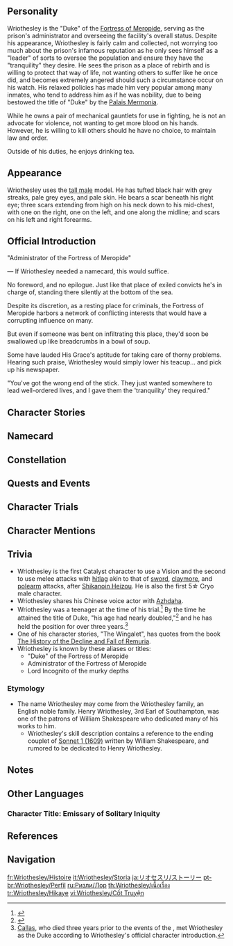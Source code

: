{{CharacterTabs}}
{{Quote|Administrator of the Fortress of Meropide, he was given Fontaine's highest honorary title of "Duke." Both low-profile and dependable.|Description from the Official Website<ref>Official Genshin Impact Website: [https://genshin.hoyoverse.com/en/character/Fontaine?char=4 Wriothesley]</ref>}}
==Personality==
{{Quote|Duke of the Fortress of Meropide, Lord Incognito of the murky depths.|In-game character attributes and profile page text}}

Wriothesley is the "Duke" of the [[Fortress of Meropide]], serving as the prison's administrator and overseeing the facility's overall status. Despite his appearance, Wriothesley is fairly calm and collected, not worrying too much about the prison's infamous reputation as he only sees himself as a "leader" of sorts to oversee the population and ensure they have the "tranquility" they desire. He sees the prison as a place of rebirth and is willing to protect that way of life, not wanting others to suffer like he once did, and becomes extremely angered should such a circumstance occur on his watch. His relaxed policies has made him very popular among many inmates, who tend to address him as if he was nobility, due to being bestowed the title of "Duke" by the [[Palais Mermonia]].

While he owns a pair of mechanical gauntlets for use in fighting, he is not an advocate for violence, not wanting to get more blood on his hands. However, he is willing to kill others should he have no choice, to maintain law and order.

Outside of his duties, he enjoys drinking tea.

==Appearance==
{{See also|Night's Chilling Howl}}
<!-- Keep appearance section short and concise. Limit to 3-4 sentences. Outfits should be described on the outfit pages. -->
Wriothesley uses the [[:Category:Tall Male Characters|tall male]] model. He has tufted black hair with grey streaks, pale grey eyes, and pale skin. He bears a scar beneath his right eye; three scars extending from high on his neck down to his mid-chest, with one on the right, one on the left, and one along the midline; and scars on his left and right forearms.

==Official Introduction==
<!-- Article from Hoyolab -->
{{Official Introduction
|title     = Guilty waters run deep
|link      = https://www.hoyolab.com/article/20862689
|character = Wriothesley
}}
{{Quote|[[Navia]], do you remember when I refused the title of 'Baron' bestowed upon me by the [[Palais Mermonia]] a few years back? Well, that's beside the point. Today, I finally met the Administrator of the Fortress of Meropide. I had always assumed that 'Duke' was simply a hollow title too... But it turns out that Wriothesley is far more worldly than he looks.|[[Callas]], former President of the [[Spina di Rosula]]}}
"Administrator of the Fortress of Meropide"

— If Wriothesley needed a namecard, this would suffice.

No foreword, and no epilogue. Just like that place of exiled convicts he's in charge of, standing there silently at the bottom of the sea.

Despite its discretion, as a resting place for criminals, the Fortress of Meropide harbors a network of conflicting interests that would have a corrupting influence on many.

But even if someone was bent on infiltrating this place, they'd soon be swallowed up like breadcrumbs in a bowl of soup.

Some have lauded His Grace's aptitude for taking care of thorny problems. Hearing such praise, Wriothesley would simply lower his teacup... and pick up his newspaper.

"You've got the wrong end of the stick. They just wanted somewhere to lead well-ordered lives, and I gave them the 'tranquility' they required."

==Character Stories==
{{Character Story
|title1        = Character Details
|text1         = <p>To the great relief of the Maison Ordalie, most Fontainians are law-abiding citizens. As such, the Fortress of Meropide is not a place that they will ever visit in their lives.</p><!--
              --><p>At the same time, there is an easily understood yet rather tragic truth, which is that those who have served time often find it difficult to reintegrate back into the "overworld," and few will actively speak of their experiences in the "underworld."</p><!--
              --><p>Rather than a specific place, the Fortress is more like an idea, a warning, a symbol of misfortune and castigation &mdash; a byword amongst Fontainians. As for who controls this idea, that is unimportant.</p><!--
              --><p>Thanks to this state of affairs, Wriothesley has been able to lead a secluded and private existence, living and traveling in Fontaine in a manner quite unbefitting of his status as the "Duke."</p><!--
              --><p>Indeed, even as pedestrians are saying things like "fool around any further, and I'll punch you straight into the Fortress of Meropide," or "this job is garbage, I'd rather be tightening screws at the bottom of the sea," this administrator of said underwater fortress might be walking the same stone-paved road to the café, on his way to grab some takeout for his afternoon tea.</p>
|mention1      = 

|title2        = Character Story 1
|friendship2   = 2
|text2         = <p>Wriothesley does not, in fact, leave the Fortress often. Using the network of information and connections that he has personally built up over the years, he can gain any intelligence or resources he needs from the comfort of his office.</p><!--
              --><p>However, he is also aware of one principle, which is that he cannot be imprisoned in that office by the host of duties that assails him, or he will either never get a good night’s sleep, or soon find himself sleeping forever beneath the waves.</p><!--
              --><p>Only two things are necessary for him to run this place comfortably: Mora and manpower.</p><!--
              --><p>Fortunately, the Fortress itself is a giant factory, and he has quite the knack for making money &mdash; why, even the Palais Mermonia is one of his valued customers. Very importantly, giving the Palais some extra care is not considered to be hankering after power, and the Court of Fontaine for its part has little power of oversight over the Fortress, and thus simply represents valued customers and Mora &mdash; the more of both, the better. As such, Wriothesley is happy to comply with the Maison Gestion’s exhaustively strict demands for proper documentation.</p><!--
              --><p>(The [[Fontaine Research Institute of Kinetic Energy Engineering]]'s incredible demand for [[Arkhium]] might have once made it a match for the Palais, but ever since the Institute became a mid-air tourist attraction, it has been forced to withdraw from the partnership. Till we meet again for another big contract, valued customer.)</p><!--
              --><p>One of the most common pitfalls for the immensely wealthy is over-valuing money and undervaluing people. This is, again, where Wriothesley is a fortunate man, for he was not born rich, and thus knows how important it is to get along with others.</p><!--
              --><p>He treats all who live at the Fortress equally. Be they criminals, guards, or ordinary staff, so long as they do what they should as they should, he will not nitpick.</p><!--
              --><p>But as for those who overstep their station &mdash; well then, words must be had. The underwater space they dwell in is quite enclosed, and for most, there is nowhere else to go. If possible, of course, Wriothesley would prefer everyone to be reasonable, but where reasoned words fail, he will use even more persuasive means.</p><!--
              --><p>Occasionally overlooking the trivial, meaningless, but inevitable clashes between people is fair enough. Most people know better than to raise a real stink, while as for those who don’t... there are places where they can go. Just as flowing water can cleanse itself, so can a functioning society get rid of its rot.</p><!--
              --><p>As such, not only has Wriothesley not been worked into oblivion, he has even found himself significant amounts of free time.</p><!--
              --><p>Once, the famous Champion Duelist [[Clorinde]] paid him a visit, and said this in passing: "Why does it feel like you have even more free time than me? Your title wasn’t bought, was it?"</p><!--
              --><p>"One moment, please."</p><!--
              --><p>So saying, Wriothesley rifled through three drawers before producing several thick documents with a flourish. "Now, let me see... 'excellent management'... 'leading tax contributor'... 'specially granted this title...' Well, what do you know? Good guess, that's pretty much what happened after all."</p>
|mention2      = Clorinde

|title3        = Character Story 2
|friendship3   = 3
|quest3        = Reborn in the Land of Grievances
|text3         = <p>No titles may be bought in Fontaine, which prides itself upon impartial justice &mdash; certainly not with Mora. That idle exchange between Wriothesley and Clorinde was pure nonsense, just a bit of verbal horsing around to liven up an otherwise bone-dry business interaction.</p><!--
              --><p>However, while the title of "Duke" itself was not bought, Wriothesley's accession to administrator of the Fortress of Meropide cannot be separated from "money."</p><!--
              --><p>[[Credit Coupons]] serve the role of currency within the Fortress. Here, Coupons are the medium of exchange, and this has been the case for a very long time, with only the details differing. When Wriothesley was incarcerated here as an inmate, trade in Coupons was much freer, and the range of items that could be bought more comprehensive. So long as you had enough of them in your pocket, you could obtain harmful drugs, know the winner of fixed matches, buy the hearts of people sitting on the fence, and even take away the right of others to continue breathing.</p><!--
              --><p>Many of these were extralegal trades, but even the official channels had their various special tricks, too. If you lacked private connections, you could only buy food and water at exorbitant prices, and your fortune slip would not be some adage of unknown providence, but real, practical, extra work you had to finish by the end of the workday. Coupons in those days resembled nothing so much as the previous administrator's tool for controlling inmates.</p><!--
              --><p>Hurling lawbreakers into a lawless chaos to fend for themselves was indeed one way of doing things, but Wriothesley could not approve of it. He was perfectly willing to adapt to his environment, but if the environment was not suited for survival in the first place, then he certainly wasn't going to take this lying down.</p><!--
              --><p>He spent a great deal of time accumulating capital in the underground arena and used that money to make still more. He was always the observant type, and was quite persuasive, too, not to mention humble and reasonable &mdash; so before anyone knew it, he had already accumulated more Coupons than everyone else in the Fortress combined.</p><!--
              --><p>This accumulated wealth made him a man of high repute amongst his fellow inmates. And just as Wriothesley expected, the hammer of punishment soon came swinging down. In a single night, his Coupon account was emptied in one cruel stroke by the Fortress's administrator.</p><!--
              --><p>But as noted before, Wriothesley had a knack for convincing others. Words have the power to incite, and so long as all residents of the Fortress, rich and poor, understood that they could suffer a similar fate under such management, they would speak up for him. And if he acted in a sufficiently upright manner in a sufficiently impressive setting, others would join with him to fill the void in their hearts.</p><!--
              --><p>As such, he challenged the Fortress' previous administrator to a duel, in the name of fairness, justice, and order. Of course, their respective standings made poor grounds for this fight even at the best of times, but on that day, not a soul, inmate or guard, said a word in protest.</p><!--
              --><p>Very fortunately, said administrator's last-minute flight saved Wriothesley from having to get another person’s blood on his hands. But unfortunately, that day was also the day he would have finished serving his sentence, but with the administrator missing, there was no one to sign his exit papers.</p><!--
              --><p>And so, he walked into the office in the middle of the Fortress, and took over all relevant duties.</p>
|mention3      = Clorinde

|title4        = Character Story 3
|friendship4   = 4
|quest4        = Reborn in the Land of Grievances
|text4         = <p>After he obtained access to old court documents, Wriothesley pulled out his own case file. There wasn't much in it, but even that was already all that the Fontaine authorities had been able to uncover at the time. According to the accounting ledger of his host family, he had been taken in as an abandoned infant &mdash; beyond that, there was no more relevant information.</p><!--
              --><p>While browsing through his file, Wriothesley encountered some names that he had vague impressions of, and some other foggy faces briefly floated into view before fading to the sound of turning pages. Had he been willing, he could have used his connections to discover how these old companions were faring, but he dismissed those thoughts even as they entered his mind.</p><!--
              --><p>To them, he must represent a past they no longer wished to recall, and to him, these names no longer constituted any part of his life. He had a new identity, a new home, and new friends.</p><!--
              --><p>This was a strange experience for him. He'd met and known many people, and of all of them, very few could be considered friends &mdash; and he even knew quite a few who weren't human at all, something he puts down to [[Melusine]]s really enjoying hanging out with humans. Their appearance belies their age, but the goodwill they show humans truly does have an innocence that only one's elders may have, a belief that these young human souls are good-hearted to begin with, and thus worthy of all care and faith in the infinite possibilities their futures hold.</p><!--
              --><p>Wriothesley himself has benefitted from this many times. When he was out on the streets with only the clothes on his back, it was a passing Melusine who gave him some hot soup. When he did not return completely unharmed from his bouts in the ring, [[Sigewinne]] would be waiting to greet him cheerily in the infirmary &mdash; not to mention how the officers of the [[Marechaussee Phantom]] have always been, within legal limits, his greatest help in investigating certain secret affairs.</p><!--
              --><p>As such, he tacitly permits their visits to the Fortress, even if this can sometimes mean unneeded trouble. As for anything they might need to know, the Head Nurse warns them, and there's no need to go into details. In any case, anyone so capable of pasting stickers everywhere while he's not looking is hardly someone whose well-being he needs to worry too much about.</p>
|mention4      = Sigewinne

|title5        = Character Story 4
|friendship5   = 5
|quest5        = Reborn in the Land of Grievances
|text5         = <p>Watching the crimson stain spread across the floorboards, a wildly inappropriate thought entered Wriothesley's mind. How many Melusine officers would it take to investigate all the traces of blood in this place?</p><!--
              --><p>His thoughts then immediately leapt elsewhere. To think that his blood was so like that of those who had deceived him that they could run together, melding effortlessly. How revolting.</p><!--
              --><p>But he had lost all capacity to vomit. Indeed, he could not move a muscle if he tried. Thought and warmth had both faded, and his mind had begun to fill with a seeping, murky fog &mdash; there was nothing in his life till now worth remembering.</p><!--
              --><p>But he did not die. Fate, it seemed, wanted him to live with the burden of sin, and so when he woke up in his hospital bed, both of his hands had been cuffed to the metal rails. A well-dressed woman was looking at him nervously from her distant chair. No doubt, she considered him to be some manner of young psychopath.</p><!--
              --><p>Producing pen and paper, she asked for his name, and he paused for a good long time. His thoughts drifted to an obituary he once saw in the papers, in which there was a person who had lived to a ripe old age bearing a long and complicated name. He didn't particularly like it, but he no longer wished to use the one his foster parents had given him.</p><!--
              --><p>Thus did the woman write "Wriothesley" down, and inform him of his trial date (which was, would you know it, the day the doctors expected him to be able to get out of bed), before hurriedly taking her leave.</p><!--
              --><p>The trial itself went very smoothly, which he was grateful for. The blood he had spilled had stained his hands and taken root in his heart, driving him to yearn for a just conviction. He told all present of the full circumstances around the killing, and even added some details, such that there was no real room for argument in this case. Argue they still did, though, first on the matter of past cases related to orphans in an inconclusive search for any precedent patterns, and then somehow for clemency, believing that the people he'd taken vengeance on were villains themselves in the first place, and that he should thus not have to bear the burden of guilt.</p><!--
              --><p>This background noise did not change the ultimate result of the trial, and no sooner was it over than he was sent beneath the sea to serve time. Before he was to depart, the Gestionnaire in charge of recording his sentence asked him once again for his personal particulars.</p><!--
              --><p>"You're... Wriothesley, then? Your birthday, please."</p><!--
              --><p>"...Today."</p>
|mention5      = 

|title6        = Character Story 5
|friendship6   = 6
|quest6        = Reborn in the Land of Grievances
|text6         = <p>Wriothesley’s mechanical gauntlets have gone through a great many iterations.</p><!--
              --><p>Their origin can be traced back to his escape from his foster home. Given his age and constitution then, it was impossible for him to deal with a single adult, let alone more. As such, he was forced to try his luck on the streets, picking up odd jobs and doing apprenticeships, learning the art of lockpicking and the creation of small gadgets. He wanted to make sure that he would be well-equipped when he finally returned to destroy that accursed place.</p><!--
              --><p>He fashioned a wrist-mounted device that could launch iron nails at high speed, penetrating any sufficiently soft surface. Unfortunately, it had limited uses, and lost all ability to function after a battle, just like him &mdash; and unlike him, it could not be saved.</p><!--
              --><p>In the past, the underground pankration fights of the Fortress of Meropide had neither a fixed venue nor set rules. To win and keep earning, he had to constantly modify his gauntlets, because a trick you used once could be used against you the next time. Furthermore, even if he didn’t render them scrap on the field, they could still be stolen or wrecked in some other way by others. He certainly had to start over countless times.</p><!--
              --><p>Once he had the ability to garner better materials, his progress began to accelerate. He no longer needed to rely on chemicals to power the mechanism, and he would gain the support of professionals hailing from the Fontaine Research Institute. Those researchers enjoyed explaining the principles of mechanics to him even as they bellyached about all sorts of outrageous matters that occurred at the Institute. This, Wriothesley found fascinating &mdash; technological development increased the number of crimes that were committed, but they could also aid in solving them. Was that development then good or bad? That was hard to say.</p><!--
              --><p>At that point, he no longer participated in matches all that often, with the gauntlets being saved for dealing with the trickiest of problems. They no longer took life, and instead brought him great praise and respect.</p><!--
              --><p>But the people of the Fortress also know little of the crime he once committed. The only one who still remembers it like yesterday is Wriothesley himself. And no matter how much glory or repute he has earned, he still considers himself to be the same old Wriothesley he's always known.</p><!--
              --><p>Neither a good person, nor a complete villain. He's just another soul, still living on in this world.</p>
|mention6      = 

|title7        = The Wingalet
|friendship7   = 4
|quest7        = Cataclysm's Quickening
|text7         = <p>"But thusly do the ancient writers concur &mdash; 'Oceans will rise, empires will fall, and the only constant is change.'"</p><!--
              --><p>After dealing with the spies that the Fatui planted, Wriothesley took a bit of a swim in the seas around the Fortress. He spent very little time in there, finding afterward that his skin had flushed a slight red tint, though it returned to normal shortly afterward. He did not go to the infirmary for a checkup, nor did he intend to reveal this to anyone. All manner of recent signs had indicated that the prophecy was gradually coming to pass, and all people, regardless of whether they believed in it or not, had their own views on the matter, and did not really need this extra information.</p><!--
              --><p>He had encountered some inmates with academic research backgrounds, though their numbers were relatively few, and they were prone to mad babbling even when clear-headed. They called this a malady common to all historians, and begged his forbearance in the matter. Wriothesley, of course, did not mind, and indeed, he was very interested in their arguments. And according to some schools of thought, if rising and falling were common in this world, then that great sea that once swallowed [[Remuria]] may perhaps return someday. In that sense, the prophecy was not really a prophecy, then, but was instead the expression of a rational pattern.</p><!--
              --><p>As with many other things, he was somewhat on the fence about this reasoning. The Fortress was no stranger to issues that needed "mediation," with eyewitnesses often giving different testimonies. As such, he would reserve judgment on all records, and especially historical chronicles, for was poetic exaggeration not common practice in such writing? "Even the great dragon beneath the abyssal depths submitted to his power..." And how was anyone to know if this [[Scylla|so-called great dragon]] was not just some very large [[vishap]]?</p><!--
              --><p>Once all embellishments were removed, what still remained were the actual things he needed to take note of.</p><!--
              --><p>Throughout his as-yet unfinished life, Wriothesley has always seemed to be preparing for something. No matter what, he does not wish for people to be ruled by terror. And once the personal element of fear has been removed, what remains is something more akin to a sense of danger. He would like to make some preparations in response to the crisis, even if it might prove futile in the end.</p><!--
              --><p>History is, after all, vast and terrible, and humanity is no more than seashells to be smashed upon the seashore by its great waves. Thus, he began to prepare for the creation of the Wingalet, expending vast resources and employing much manpower, though he did not put more stock into its success. It was a ship designed for fleeing disaster &mdash; an insurmountable chasm lay between it and golden Fortuna, bringer of civilization and glory.</p><!--
              --><p>Nonetheless, if it could indeed serve its purpose, [[Jurieu]] and [[Lourvine]]'s many quarrels would not have been for naught.</p><!--
              --><p>"Thusly do the ancient writers concur &mdash; 'Oceans will rise, empires will fall, and the only constant is change.'"</p>
|mention7      = 

|title8        = Vision
|friendship8   = 6
|quest8        = Reborn in the Land of Grievances
|text8         = <p>Standing before the registration counter at the Fortress, Wriothesley reached into his pocket to produce the sheet of paper that had his name and the length of his sentence on it.</p><!--
              --><p>But out with that sheet also came a glass ball about the size of his palm.</p><!--
              --><p>No, wait, this wasn’t just some random glass ball. Wriothesley blinked. When had he come into possession of this?</p><!--
              --><p>The person at the desk &mdash; a stern-looking lady with a wrinkled face &mdash; gasped, before steadying her shocked expression, gripping her pen tighter. Her lips moved, and moved again, but at last closed.</p><!--
              --><p>"She must have a lot of experience about living here," he immediately thought, and so he did his best to hold the Vision in his palm, before asking in a small voice, "Miss, may I ask..."</p><!--
              --><p>The senior registrar did not reply. She took the slip of paper from him and looked coldly behind him, as if sizing up the next criminal who'd come to register. However, when she had finished filling the necessary information in, she had written something unnecessary in the margins of the documents she passed back to him. "Hide it well."</p><!--
              --><p>Wriothesley realized immediately that life at the Fortress would be even harder than roaming the streets.</p><!--
              --><p>He felt fortunate that he had blocked everyone behind him from seeing what had happened, and more fortunate still that this kind-hearted registrar had been willing to give him a reminder. Sadly, he would not see her again, though this was no surprise, since staff turnover at the Fortress was quite high in those days.</p><!--
              --><p>The first thing he did upon officially entering the Fortress was to quietly unravel a few threads of his clothing before using fine wire to sew his Vision into the space between the layers of fabric.</p><!--
              --><p>He knew a thing or two about being homeless &mdash; certainly, that the biggest problem was never getting a hold of resources, but keeping them. People could not avoid sleeping, and occasionally being defenseless. The things you owned could be taken away with ease once you were asleep, and no one would call it a robbery.</p><!--
              --><p>And a Vision was no ordinary treasure. There were sure to be those who would be interested in it for various reasons, and Vision wielders were often magnets for ill-intentioned gazes.</p><!--
              --><p>In the days that followed, his suspicions would be verified, for in gossip alone he heard of two to three Vision thefts. As for what happened afterward and the fate of the victims, various inconsistent rumors existed that Wriothesley pretended to pay little mind to.</p><!--
              --><p>He still felt quite fortunate, of course, but it was hard to feel genuine happiness at staying safe off the backs of other peoples' tragic fates.</p><!--
              --><p>For a long time afterward, he would pretend that he had not been favored by the gods, and in truth, it was not hard &mdash; merely a return to his scrappy past. He could handle that much.</p><!--
              --><p>This persisted until a time when his age had nearly doubled, and he received an official invitation from the Palais Mermonia.</p><!--
              --><p>Common practice dictated that citizens who were to receive an honorary title must attend an investiture ceremony, and said ceremony was said to be far more involved for the granting of a title such as "Duke."</p><!--
              --><p>Wriothesley tactfully declined attending the ceremony on the grounds of his unique duties, expressing the desire to simply sign and take the relevant certificates. Quite un-Fontainian of him, really, to dislike the spotlight and prefer to just muddle along.</p><!--
              --><p>Many workdays and much correspondence later, the Palais finally agreed.</p><!--
              --><p>Before leaving the underwater stronghold, Wriothesley took his Vision up once more, for the first time in many years. Weighing it in his palm, he found it lighter than before, and smaller to boot. Finding a good spot on his clothes, he hung it there.</p><!--
              --><p>The first to comment on it was the Iudex, who was to bestow the title upon him. [[Neuvillette]]’s smile was suitably polite, but he somehow seemed more pleased than Wriothesley himself. "Congratulations," said the Iudex. "You have found something you wish to do at last, I see."</p><!--
              --><p>Wriothesley smiled back by way of reply, but made no further comment.</p>
|mention8      = Neuvillette
}}

==Namecard==
{{Namecard|Wriothesley: Detention}}

==Constellation==
{{Constellation Lore|Cerberus}}

==Quests and Events==
{{Quests and Events
|The Opera of Noirceur and Blancheur = cutscene}}

==Character Trials==
{{Trials by Character}}

==Character Mentions==
{{Character Mentions}}
<!--
==Mail==
{{Mails by Category List|noheader=1}}
-->
==Trivia==
* Wriothesley is the first Catalyst character to use a {{Cryo}} Vision and the second to use melee attacks with [[hitlag]] akin to that of [[sword]], [[claymore]], and [[polearm]] attacks, after [[Shikanoin Heizou]]. He is also the first 5☆ Cryo male character.
* Wriothesley shares his Chinese voice actor with [[Azhdaha]].
* Wriothesley was a teenager at the time of his trial.<ref>{{Ref/Quest|It's What He Deserves}}</ref> By the time he attained the title of Duke, "his age had nearly doubled,"<ref>{{Ref/CS|Wriothesley|Vision|quote = This persisted until a time when his age had nearly doubled, and he received an official invitation from the Palais Mermonia.}}</ref> and he has held the position for over three years.<ref group="Note" name="Callas">[[Callas]], who died three years prior to the events of the {{Quest|The Truth, Lost With the Rain}}, met Wriothesley as the Duke according to Wriothesley's official character introduction.</ref>
* One of his character stories, "The Wingalet", has quotes from the book [[The History of the Decline and Fall of Remuria]].
* Wriothesley is known by these aliases or titles:
** "Duke" of the Fortress of Meropide
** Administrator of the Fortress of Meropide
** Lord Incognito of the murky depths

===Etymology===
* The name Wriothesley may come from the Wriothesley family, an English noble family. Henry Wriothesley, 3rd Earl of Southampton, was one of the patrons of William Shakespeare who dedicated many of his works to him.  
** Wriothesley's skill description contains a reference to the ending couplet of [https://www.poetryfoundation.org/poems/50643/sonnet-1-from-fairest-creatures-we-desire-increase Sonnet 1 (1609)] written by William Shakespeare, and rumored to be dedicated to Henry Wriothesley.

==Notes==
{{Reflist|note=1}}

==Other Languages==
===Character Title: Emissary of Solitary Iniquity===
{{Other Languages
|en      = Emissary of Solitary Iniquity
|zhs     = 寂罪的密使
|zhs_rm  = Jìzuì de Mìshǐ
|zht     = 寂罪的密使
|zht_rm  = Jìzuì de Mìshǐ
|zh_tl   = Emissary of Solitary Sin
|ja      = 寂罪の密使
|ja_rm   = Jakuzai no Misshi{{Assumed}}
|ja_tl   = Emissary of Solitary Sin
|ko      = 고요한 죄<->의 밀사
|ko_tl   = Secret Emissary of Silent Sin
|es      = El Emisario de los Culpables
|es_tl   = The Emissary of the Guilty
|fr      = Émissaire de l'iniquité solitaire
|fr_tl   = Emissary of Solitary Iniquity
|ru      = Эмиссар заточённых злодеяний
|ru_tl   = Emissary of Imprisoned Evildoings
|th      = ทูตแห่งบาปเร้นคณา
|th_rm   = 
|th_tl   = 
|vi      = Sứ Giả Tội Danh Ẩn Mật
|vi_tl   = 
|de      = Gesandter der einsamen Sünde
|de_tl   = Envoy of Solitary Sin
|id      = Emissary of Solitary Iniquity
|pt      = Emissário da Culpa Incógnita
|pt_tl   = Emissary of Hidden Guilt
|tr      = Sessiz Günahların Temsilcisi
|tr_tl   = 
|it      = Emissario di colpe silenti
|it_tl   = Emissary of Silent Faults
}}

==References==
{{Reflist}}

==Navigation==
{{Character Navbox|Lore}}

[[fr:Wriothesley/Histoire]]
[[it:Wriothesley/Storia]]
[[ja:リオセスリ/ストーリー]]
[[pt-br:Wriothesley/Perfil]]
[[ru:Ризли/Лор]]
[[th:Wriothesley/เนื้อเรื่อง]]
[[tr:Wriothesley/Hikaye]]
[[vi:Wriothesley/Cốt Truyện]]